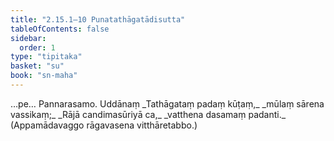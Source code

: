 ```yaml
---
title: "2.15.1–10 Punatathāgatādisutta"
tableOfContents: false
sidebar:
  order: 1
type: "tipitaka"
basket: "su"
book: "sn-maha"
---
```



<DynamicBreadcrumb />

<Division number="324–333" book="sn-maha" bookNo="14">

<Paragraph number="730" book="sn-maha">
…pe…

</Paragraph>
</Division>

<Paragraph number="731" type="center" book="sn-maha">
Pannarasamo.



</Paragraph>

<Paragraph number="732" type="center" book="sn-maha">
Uddānaṃ


</Paragraph>

<Paragraph number="733" type="verses" book="sn-maha">
_Tathāgataṃ padaṃ kūṭaṃ,_  
_mūlaṃ sārena vassikaṃ;_  
_Rājā candimasūriyā ca,_  
_vatthena dasamaṃ padanti._  

</Paragraph>

<Paragraph number="734" type="center" book="sn-maha">
(Appamādavaggo rāgavasena vitthāretabbo.)
</Paragraph>